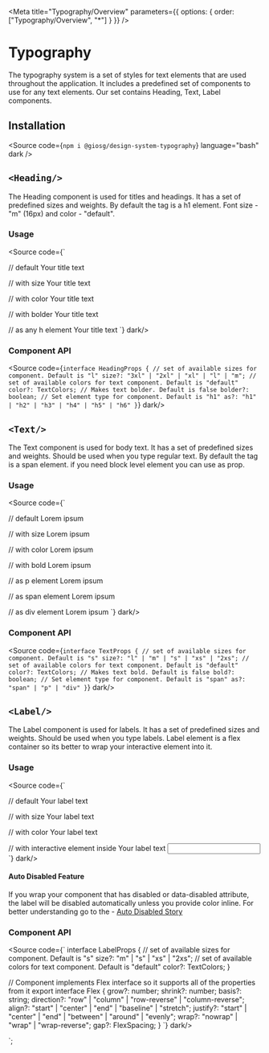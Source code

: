 

<Meta title="Typography/Overview" parameters={{ options: { order: ["Typography/Overview", "*"] } }} />

# Typography

The typography system is a set of styles for text elements that are used throughout the application. It includes a predefined set of components to use for any text elements. Our set contains Heading, Text, Label components.

## Installation

<Source code={`npm i @giosg/design-system-typography`} language="bash" dark />


## `<Heading/>`

The Heading component is used for titles and headings. It has a set of predefined sizes and weights.  By default the tag is a h1 element. Font size - "m" (16px) and color - "default".

### Usage

<Source code={`

// default
<Heading>Your title text</Heading>

// with size
<Heading size="xl">Your title text</Heading>

// with color
<Heading color="dim">Your title text</Heading>

// with bolder
<Heading bolder>Your title text</Heading>

// as any h element
<Heading as="h2">Your title text</Heading>
`}  dark/>



### Component API


<Source code={`
interface HeadingProps {
  // set of available sizes for component. Default is "l"
  size?: "3xl" | "2xl" | "xl" | "l" | "m";
  // set of available colors for text component. Default is "default"
  color?: TextColors;
  // Makes text bolder. Default is false
  bolder?: boolean;
  // Set element type for component. Default is "h1"
  as?: "h1" | "h2" | "h3" | "h4" | "h5" | "h6"
}
`}  dark/>


## `<Text/>`

The Text component is used for body text. It has a set of predefined sizes and weights. Should be used when you type regular text. By default the tag is a span element. if you need block level element you can use as prop.

### Usage

<Source code={`

// default
<Text>Lorem ipsum</Text>

// with size
<Text size="xl">Lorem ipsum</Text>

// with color
<Text color="dim">Lorem ipsum</Text>

// with bold
<Text bold>Lorem ipsum</Text>

// as p element
<Text as="p">Lorem ipsum</Text>

// as span element
<Text as="span">Lorem ipsum</Text>

// as div element
<Text as="div">Lorem ipsum</Text>
`}  dark/>


### Component API

<Source code={`
interface TextProps {
  // set of available sizes for component. Default is "s"
  size?: "l" | "m" | "s" | "xs" | "2xs";
  // set of available colors for text component. Default is "default"
  color?: TextColors;
  // Makes text bold. Default is false
  bold?: boolean;
  // Set element type for component. Default is "span"
  as?: "span" | "p" | "div"
}
`}  dark/>


## `<Label/>`

The Label component is used for labels. It has a set of predefined sizes and weights. Should be used when you type labels. Label element is a flex container so its better to wrap your interactive element into it. 

### Usage

<Source code={`

// default
<Label>Your label text</Label>

// with size
<Label size="l">Your label text</Label>

// with color
<Label color="dim">Your label text</Label>

// with interactive element inside
<Label size="l" color="dim">
  Your label text
  <input type="text" />
</Label>
`}  dark/>

#### Auto Disabled Feature

If you wrap your component that has disabled or data-disabled attribute, the label will be disabled automatically unless you provide color inline. For better understanding go to the - [Auto Disabled Story](/story/typography-label--auto-disabled)


### Component API

<Source code={`
interface LabelProps {
  // set of available sizes for component. Default is "s"
  size?: "m" | "s" | "xs" | "2xs";
  // set of available colors for text component. Default is "default"
  color?: TextColors;
}

// Component implements Flex interface so it supports all of the properties from it
export interface Flex {
  grow?: number;
  shrink?: number;
  basis?: string;
  direction?: "row" | "column" | "row-reverse" | "column-reverse";
  align?: "start" | "center" | "end" | "baseline" | "stretch";
  justify?: "start" | "center" | "end" | "between" | "around" | "evenly";
  wrap?: "nowrap" | "wrap" | "wrap-reverse";
  gap?: FlexSpacing;
}
`}  dark/>

`;
